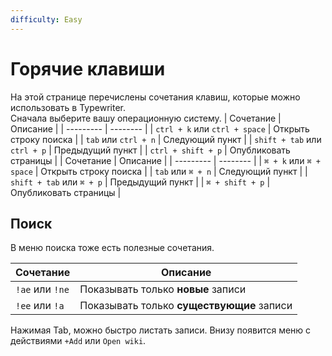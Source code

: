 ```yaml
---
difficulty: Easy
---
```



# Горячие клавиши
На этой странице перечислены сочетания клавиш, которые можно использовать в Typewriter.\
Сначала выберите вашу операционную систему.
<Tabs groupId="operating-systems">
  <TabItem value="windows" label="Windows">
| Сочетание | Описание |
| --------- | -------- |
| `ctrl + k` или `ctrl + space` | Открыть строку поиска |
| `tab` или `ctrl + n` | Следующий пункт |
| `shift + tab` или `ctrl + p` | Предыдущий пункт |
| `ctrl + shift + p` | Опубликовать страницы |
  </TabItem>
  <TabItem value="mac" label="macOS">
| Сочетание | Описание |
| --------- | -------- |
| `⌘ + k` или `⌘ + space` | Открыть строку поиска |
| `tab` или `⌘ + n` | Следующий пункт |
| `shift + tab` или `⌘ + p` | Предыдущий пункт |
| `⌘ + shift + p` | Опубликовать страницы |
  </TabItem>
</Tabs>

## Поиск
В меню поиска тоже есть полезные сочетания.

| Сочетание | Описание |
| --------- | -------- |
| `!ae` или `!ne` | Показывать только **новые** записи |
| `!ee` или `!a` | Показывать только **существующие** записи |

Нажимая Tab, можно быстро листать записи. Внизу появится меню с действиями `+Add` или `Open wiki`.
